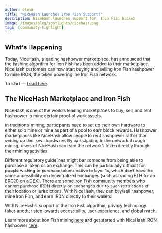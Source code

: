 ```yaml
---
author: elena
title: "NiceHash Launches Iron Fish Support!"
description: NiceHash launches support for  Iron Fish blake3 
image: /images/blog/spotlights/nicehash.png
tags: [community-highlight]
---
```


## What’s Happening

Today, NiceHash, a leading hashpower marketplace, has announced that the hashing algorithm for Iron Fish has been added to their marketplace. NiceHash customers can now start buying and selling Iron Fish hashpower to mine IRON, the token powering the Iron Fish network.

To start — [head here](https://www.nicehash.com/download-center).

## The NiceHash Marketplace and Iron Fish

NiceHash is one of the world’s leading marketplaces to buy, sell, and rent hashpower to mine certain proof of work assets.

In traditional mining, participants need to set up their own hardware to either solo mine or mine as part of a pool to earn block rewards. Hashpower marketplaces like NiceHash allow people to rent hashpower rather than setting up their own hardware. By participating in the network through mining, users of NiceHash can earn the network’s token directly through their mining activities.

Different regulatory guidelines might bar someone from being able to purchase a token on an exchange. This can be particularly difficult for people wishing to purchase tokens native to layer 1s, which don’t have the same accessibility on decentralized exchanges (such as trading ETH for an ERC20 on a DEX). There are some Iron Fish community members who cannot purchase IRON directly on exchanges due to such restrictions of their location or jurisdictions. With NiceHash, they can buy/sell hashpower, mine Iron Fish, and earn IRON directly to their wallets.

With NiceHash’s support of the Iron Fish algorithm, privacy technology takes another step towards accessibility, user experience, and global reach.

Learn more about Iron Fish mining [here](https://ironfish.network/use/get-started/mining) and get started with NiceHash IRON hashpower [here](https://www.nicehash.com/download-center).
